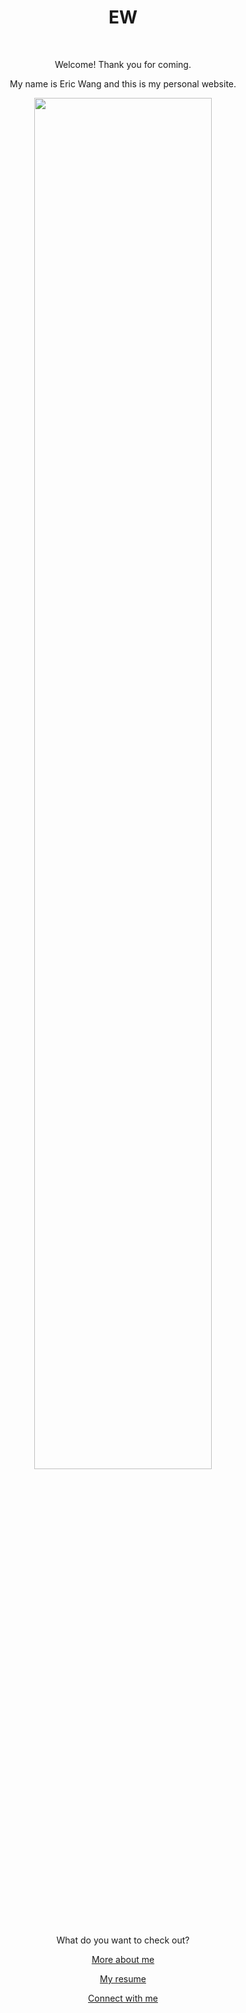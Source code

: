 

<center> <h1>EW</h1> </center>

<br>
<center>

Welcome! Thank you for coming.

My name is Eric Wang and this is my personal website.

<img src="images/pfp.jpeg" style="width:75%">


What do you want to check out?

[More about me](about.html)

[My resume](resume.html)

[Connect with me](connect.html)
